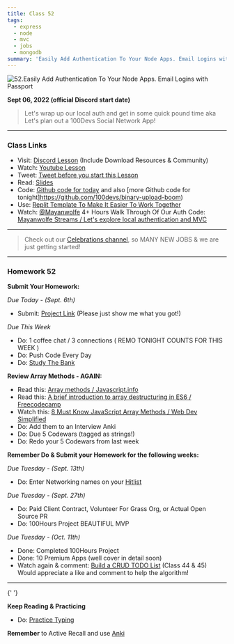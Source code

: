 ```yaml
---
title: Class 52
tags:
  - express
  - node
  - mvc
  - jobs
  - mongodb
summary: 'Easily Add Authentication To Your Node Apps. Email Logins with Passport'
---
```


![52.Easily Add Authentication To Your Node Apps. Email Logins with Passport](https://cdn.hashnode.com/res/hashnode/image/upload/v1676729205568/vchIL0VjB.png?auto=compress)

**Sept 06, 2022 (official Discord start date)**

> Let's wrap up our local auth and get in some quick pound time aka <br /> Let's plan out a 100Devs Social Network App!

<hr />

### Class Links

- Visit: [Discord Lesson](https://discord.com/channels/735923219315425401/738891289071714388/1016823994646794301) (Include Download Resources & Community)
- Watch: [Youtube Lesson](https://youtu.be/z5UgtXOxEEk)
- Tweet: [Tweet before you start this Lesson](https://twitter.com/leonnoel/status/1567264659186814976)
- Read: [Slides](https://slides.com/leonnoel/100devs2-auth-project-night2-cohort-2)
- Code: [Github code for today](https://github.com/100devs/todo-mvc-auth-local) and also [more Github code for tonight]https://github.com/100devs/binary-upload-boom)
- Use: [Replit Template To Make It Easier To Work Together](https://replit.com/@100devs/todo-mvc-auth-local?v=1)
- Watch: [@Mayanwolfe](https://twitter.com/mayanwolfe) 4+ Hours Walk Through Of Our Auth Code: <br /> [Mayanwolfe Streams / Let's explore local authentication and MVC](https://youtu.be/jo5GTErVBQU)

<hr />

> Check out our [Celebrations channel](https://discord.com/channels/735923219315425401/735936014832369687), so MANY NEW JOBS & we are just getting started!

<hr />

### Homework 52

**Submit Your Homework:**

_Due Today - (Sept. 6th)_

- Submit: [Project Link](https://forms.gle/jBaRJS1JfpKRZnry8) (Please just show me what you got!)

_Due This Week_

- Do: 1 coffee chat / 3 connections ( REMO TONIGHT COUNTS FOR THIS WEEK )
- Do: Push Code Every Day
- Do: [Study The Bank](https://docs.google.com/document/d/1p7DhCsLOMMybYfePWLlD1-_8KU20zkBoArH4pnW1o3c)

**Review Array Methods - AGAIN:**

- Read this: [Array methods / Javascript.info](https://javascript.info/array-methods)
- Read this: [A brief introduction to array destructuring in ES6 / Freecodecamp](https://www.freecodecamp.org/news/array-destructuring-in-es6-30e398f21d10/)
- Watch this: [8 Must Know JavaScript Array Methods / Web Dev Simplified](https://youtu.be/R8rmfD9Y5-c)
- Do: Add them to an Interview Anki
- Do: Due 5 Codewars (tagged as strings!)
- Do: Redo your 5 Codewars from last week

**Remember Do & Submit your Homework for the following weeks:**

_Due Tuesday - (Sept. 13th)_

- Do: Enter Networking names on your [Hitlist](https://docs.google.com/spreadsheets/d/1Be-6gYvrfi8l-M0RnObzdysRIG7N7Yyu6rIF0OHw0Q4/edit?usp=sharing)

_Due Tuesday - (Sept. 27th)_

- Do: Paid Client Contract, Volunteer For Grass Org, or Actual Open Source PR
- Do: 100Hours Project BEAUTIFUL MVP

_Due Tuesday - (Oct. 11th)_

- Done: Completed 100Hours Project
- Done: 10 Premium Apps (well cover in detail soon)
- Watch again & comment: [Build a CRUD TODO List](https://youtu.be/jZ-kmmgi_d0) (Class 44 & 45) <br /> Would appreciate a like and comment to help the algorithm!

<hr />{' '}

**Keep Reading & Practicing**

- Do: [Practice Typing](https://www.keybr.com/)

**Remember** to Active Recall and use [Anki](https://apps.ankiweb.net/)
